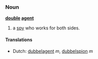 ===Noun===
'''[[double]] [[agent]]'''

# a [[spy]] who works for both sides.

====Translations====
*Dutch: [[dubbelagent]] ''m'', [[dubbelspion]] ''m''